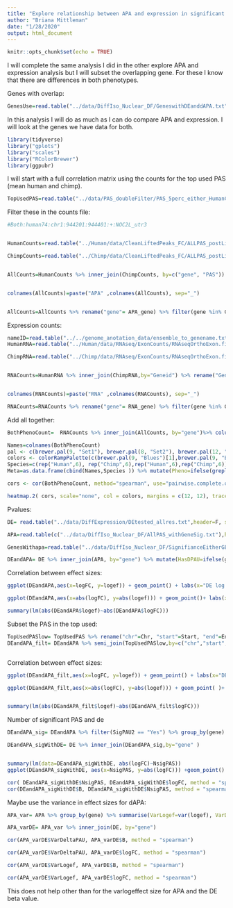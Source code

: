 ```yaml
---
title: "Explore relationship between APA and expression in significant overlap genes"
author: "Briana Mittleman"
date: "1/28/2020"
output: html_document
---
```


```r
knitr::opts_chunk$set(echo = TRUE)
```

I will complete the same analysis I did in the other explore APA and expression analysis but I will subset the overlapping gene. For these I know that there are differences in both phenotypes.

Genes with overlap:  

```r
GenesUse=read.table("../data/DiffIso_Nuclear_DF/GeneswithDEanddAPA.txt", header = T, stringsAsFactors = F)
```




In this analysis I will do as much as I can do compare APA and expression. I will look at the genes we have data for both. 
```r
library(tidyverse)
library("gplots")
library("scales")
library("RColorBrewer")
library(ggpubr)
```

I will start with a full correlation matrix using the counts for the top used PAS (mean human and chimp).    


```r
TopUsedPAS=read.table("../data/PAS_doubleFilter/PAS_5perc_either_HumanCoord_BothUsage_meta_doubleFilter.txt", header=T,stringsAsFactors = F) %>% mutate(MeanUsage=(Chimp+Human)/2) %>% group_by(gene) %>% arrange(desc(MeanUsage)) %>% slice(1) %>% ungroup() %>% dplyr::select(PAS, chr, start, end) %>% rename("Chr"= chr,"Start"= start, "End"= end)
```

Filter these in the counts file:  

```r

#Both:human74:chr1:944201:944401:+:NOC2L_utr3


HumanCounts=read.table("../Human/data/CleanLiftedPeaks_FC/ALLPAS_postLift_LocParsed_Human_fixed.fc",stringsAsFactors = F,header = T) %>% inner_join(TopUsedPAS,by=c("Chr", "Start", "End")) %>% separate(Geneid, into=c("d", "pas", "chr","start","end","strand", "geneID"), sep=":") %>% separate(geneID,into=c("gene","loc"),sep="_") %>% dplyr::select(PAS, gene, contains("_N"))

ChimpCounts=read.table("../Chimp/data/CleanLiftedPeaks_FC/ALLPAS_postLift_LocParsed_Chimp_fixed.fc",stringsAsFactors = F,header = T) %>% separate(Geneid, into=c("d", "PAS", "chr","start","end","strand", "geneID"), sep=":") %>% separate(geneID,into=c("gene","loc"),sep="_") %>% inner_join(TopUsedPAS,by=c("PAS")) %>% dplyr::select(PAS, gene, contains("_N"))


AllCounts=HumanCounts %>% inner_join(ChimpCounts, by=c("gene", "PAS")) %>% dplyr::select(-PAS)


colnames(AllCounts)=paste("APA" ,colnames(AllCounts), sep="_")


AllCounts=AllCounts %>% rename("gene"= APA_gene) %>% filter(gene %in% GenesUse$gene)
```


Expression counts:  

```r

nameID=read.table("../../genome_anotation_data/ensemble_to_genename.txt",sep="\t", header = T, stringsAsFactors = F)
HumanRNA=read.table("../Human/data/RNAseq/ExonCounts/RNAseqOrthoExon.fixed.fc", header = T, stringsAsFactors = F) %>% dplyr::select(-Chr,-Start,-End,-Strand, -Length)

ChimpRNA=read.table("../Chimp/data/RNAseq/ExonCounts/RNAseqOrthoExon.fixed.fc", header = T, stringsAsFactors = F) %>% dplyr::select(-Chr,-Start,-End,-Strand, -Length)


RNACounts=HumanRNA %>% inner_join(ChimpRNA,by="Geneid") %>% rename("Gene_stable_ID"=Geneid) %>% inner_join(nameID, by="Gene_stable_ID") %>% dplyr::select(-Gene_stable_ID, -Source_of_gene_name) %>% rename("gene"= Gene.name) %>% group_by(gene) %>% slice(1) %>% ungroup()


colnames(RNACounts)=paste("RNA" ,colnames(RNACounts), sep="_")

RNACounts=RNACounts %>% rename("gene"= RNA_gene) %>% filter(gene %in% GenesUse$gene)
```


Add all together:  

```r
BothPhenoCount=  RNACounts %>% inner_join(AllCounts, by="gene")%>% column_to_rownames(var="gene")

Names=colnames(BothPhenoCount)
pal <- c(brewer.pal(9, "Set1"), brewer.pal(8, "Set2"), brewer.pal(12, "Set3"))
colors <- colorRampPalette(c(brewer.pal(9, "Blues")[1],brewer.pal(9, "Blues")[9]))(100)
Species=c(rep("Human",6), rep("Chimp",6),rep("Human",6),rep("Chimp",6))
Meta=as.data.frame(cbind(Names,Species )) %>% mutate(Pheno=ifelse(grepl("RNA",Names),"RNA", "APA" )) 

cors <- cor(BothPhenoCount, method="spearman", use="pairwise.complete.obs")

heatmap.2( cors, scale="none", col = colors, margins = c(12, 12), trace='none',ColSideColors=pal[as.integer(as.factor(Meta$Species))], RowSideColors=pal[as.integer(as.factor(Meta$Pheno))+9], cexCol = 0.2 + 1/log10(15), cexRow = 0.2 + 1/log10(15))
```


Pvalues:  

```r
DE= read.table("../data/DiffExpression/DEtested_allres.txt",header=F, stringsAsFactors = F,col.names = c('Gene_stable_ID', 'logFC' ,'AveExpr', 't', 'P.Value', 'adj.P.Val', 'B')) %>% inner_join(nameID, by="Gene_stable_ID") %>% dplyr::select(-Gene_stable_ID, -Source_of_gene_name) %>% rename("gene"=Gene.name)%>% filter(gene %in% GenesUse$gene)

APA=read.table(c("../data/DiffIso_Nuclear_DF/AllPAS_withGeneSig.txt"),header = T,stringsAsFactors = F) 
```


```r
GenesWithapa=read.table("../data/DiffIso_Nuclear_DF/SignifianceEitherGENES_Nuclear.txt", header = T, stringsAsFactors = F) %>% filter(gene %in% GenesUse$gene)

DEandAPA= DE %>% inner_join(APA, by="gene") %>% mutate(HasDPAU=ifelse(gene %in% GenesWithapa$gene, "Yes","No"))
```



Correlation between effect sizes:  

```r
ggplot(DEandAPA,aes(x=logFC, y=logef)) + geom_point() + labs(x="DE log Effect size", y="APA effect size",title="Relationship between effect sizes") + geom_density2d()

ggplot(DEandAPA,aes(x=abs(logFC), y=abs(logef))) + geom_point()+ labs(x="abs(DE log Effect size)", y="abs(APA effect size)",title="Relationship between absolute values of effect sizes") + geom_smooth(method="lm") +annotate("text", label="Beta= 0.28 , R2= 0.03",y=40,x=5)

summary(lm(abs(DEandAPA$logef)~abs(DEandAPA$logFC)))
```

Subset the PAS in the top used:  


```r
TopUsedPASlow= TopUsedPAS %>% rename("chr"=Chr, "start"=Start, "end"=End)
DEandAPA_filt= DEandAPA %>% semi_join(TopUsedPASlow,by=c("chr","start","end"))



```



Correlation between effect sizes:  

```r
ggplot(DEandAPA_filt,aes(x=logFC, y=logef)) + geom_point() + labs(x="DE log Effect size", y="APA effect size", title="Relationship between effect sizes \n most used PAS") 

ggplot(DEandAPA_filt,aes(x=abs(logFC), y=abs(logef))) + geom_point( )+ labs(x="abs(DE log Effect size)", y="abs(APA effect size)",title="Relationship between absolute values of effect sizes \n most used PAS") + geom_smooth(method="lm") +annotate("text", label="Beta= 0.3 , R2= 0.04",y=20,x=5)


summary(lm(abs(DEandAPA_filt$logef)~abs(DEandAPA_filt$logFC)))
```


Number of significant PAS and de  

```r
DEandAPA_sig= DEandAPA %>% filter(SigPAU2 == "Yes") %>% group_by(gene) %>% summarise(NsigPAS=n())

DEandAPA_sigWithDE= DE %>% inner_join(DEandAPA_sig,by="gene" )


summary(lm(data=DEandAPA_sigWithDE, abs(logFC)~NsigPAS))
ggplot(DEandAPA_sigWithDE, aes(x=NsigPAS, y=abs(logFC))) +geom_point() + geom_smooth(method = "lm") + annotate("text",label="beta=.2, r2=0.018, pvalue=0.0006",x=4, y=6) + labs(x="Number of differentially used PAS 20%",title="Relationship between DE effect size and dAPA PAS")

cor( DEandAPA_sigWithDE$NsigPAS, DEandAPA_sigWithDE$logFC, method = "spearman")
cor(DEandAPA_sigWithDE$B, DEandAPA_sigWithDE$NsigPAS, method = "spearman")

```


Maybe use the variance in effect sizes for dAPA:  

```r
APA_var= APA %>% group_by(gene) %>% summarise(VarLogef=var(logef), VarDeltaPAU=var(deltaPAU))

APA_varDE= APA_var %>% inner_join(DE, by="gene")
```


```r

cor(APA_varDE$VarDeltaPAU, APA_varDE$B, method = "spearman")

cor(APA_varDE$VarDeltaPAU, APA_varDE$logFC, method = "spearman")

cor(APA_varDE$VarLogef, APA_varDE$B, method = "spearman")

cor(APA_varDE$VarLogef, APA_varDE$logFC, method = "spearman")

```
This does not help other than for the varlogeffect size for APA and the DE beta value.  
